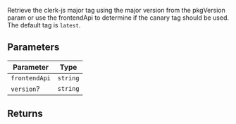 Retrieve the clerk-js major tag using the major version from the pkgVersion
param or use the frontendApi to determine if the canary tag should be used.
The default tag is `latest`.

## Parameters

| Parameter | Type |
| ------ | ------ |
| `frontendApi` | `string` |
| `version`? | `string` |

## Returns

